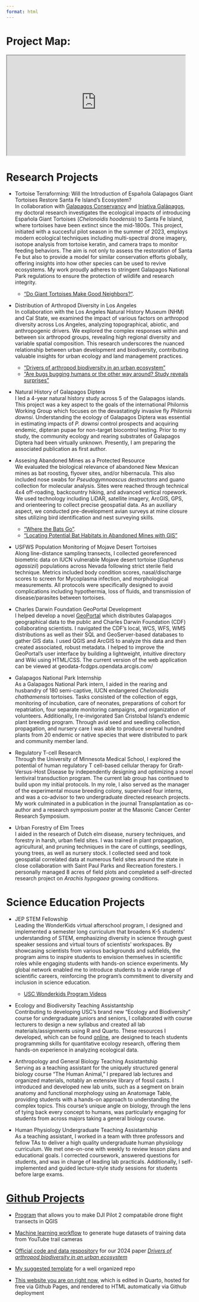 ```yaml
---
format: html
---
```


<style>
  /* Default for mobile */
  .responsive-iframe {
    width: 100vw;
    height: 100vw; /* to make it square */
  }

  /* Desktops */
  @media (min-width: 768px) {
    .responsive-iframe {
      width: 50vw;
      height: 28vw; /* to maintain 16:9 aspect ratio */
    }
  }
</style>

# Project Map:

<iframe class="responsive-iframe" src="https://charles-lehnen.shinyapps.io/shiny_map/"></iframe>

# Research Projects

- Tortoise Terraforming: Will the Introduction of Española Galapagos Giant Tortoises Restore Santa Fe Island’s Ecosystem?\
  In collaboration with [Galapagos Conservancy](https://www.galapagos.org/) and [Iniativa Galápagos](https://www.galapagos.org/projects/iniciativa-galapagos/), my doctoral research investigates the ecological impacts of introducing Española Giant Tortoises (*Chelonoidis hoodensis*) to Santa Fe Island, where tortoises have been extinct since the mid-1800s. This project, initiated with a succesful pilot season in the summer of 2023, employs modern ecological techniques including multi-spectral drone imagery, isotope analysis from tortoise keratin, and camera traps to monitor feeding behaviors. The aim is not only to assess the restoration of Santa Fe but also to provide a model for similar conservation efforts globally, offering insights into how other species can be used to revive ecosystems. My work proudly adheres to stringent Galapagos National Park regulations to ensure the protection of wildlife and research integrity. 
  - ["Do Giant Tortoises Make Good Neighbors?"](https://eos-gnss.com/successes/galapagos).


- Distribution of Arthropod Diversity in Los Angeles\
  In collaboration with the  Los Angeles Natural History Museum (NHM) and Cal State, we examined the impact of various factors on arthropod diversity across Los Angeles, analyzing topographical, abiotic, and anthropogenic drivers. We explored the complex responses within and between six arthropod groups, revealing high regional diversity and variable spatial composition. This research underscores the nuanced relationship between urban development and biodiversity, contributing valuable insights for urban ecology and land management practices.
  - ["Drivers of arthropod biodiversity in an urban ecosystem"](https://www.nature.com/articles/s41598-023-50675-3)
  - ["Are bugs bugging humans or the other way around? Study reveals surprises"](https://dornsife.usc.edu/stories/are-bugs-bugging-humans-or-the-other-way-around-study-reveals-surprises/)


- Natural History of Galapagos Diptera\
  I led a 4-year natural history study across 5 of the Galapagos islands. This project was a key aspect to the goals of the international Philornis Working Group which focuses on the devastatingly invasive fly *Philornis downsi*. Understanding the ecology of Galapagos Diptera was essential in estimating impacts of *P. downsi* control prospects and acquiring endemic, dipteran pupae for non-target biocontrol testing. Prior to my study, the community ecology and rearing substrates of Galapagos Diptera had been virtually unknown. Presently, I am preparing the associated publication as first author.


- Assesing Abandoned Mines as a Protected Resource\
  We evaluated the biological relevance of abandoned New Mexican mines as bat roosting, flyover sites, and/or hibernacula. This also included nose swabs for *Pseudogymnoascus destructans* and guano collection for molecular analysis. Sites were reached through technical 4x4 off-roading, backcountry hiking, and advanced vertical ropework. We used technology including LiDAR, satellite imagery, ArcGIS, GPS, and orienteering to collect precise geospatial data. As an auxiliary aspect, we conducted pre-development avian surveys at mine closure sites utilizing bird identification and nest surveying skills.
  - ["Where the Bats Go"](https://www.esri.com/about/newsroom/arcnews/where-the-bats-go/).
  - ["Locating Potential Bat Habitats in Abandoned Mines with GIS"](https://eos-gnss.com/successes/bat-conservation-international)


- USFWS Population Monitoring of Mojave Desert Tortoises\
  Along line-distance sampling transects, I collected georeferenced biometric data on IUCN vulnerable Mojave desert tortoise (*Gopherus agassizii*) populations across Nevada following strict sterile field technique. Metrics included body condition scores, nasal/discharge scores to screen for Mycoplasma infection, and morphological measurements. All protocols were specifically designed to avoid complications including hypothermia, loss of fluids, and transmission of disease/parasites between tortoises.


- Charles Darwin Foundation GeoPortal Development\
  I helped develop a novel [GeoPortal](https://geodata.fcdarwin.org.ec/) which distributes Galapagos geographical data to the public and Charles Darwin Foundation (CDF) collaborating scientists. I navigated the CDF's local, WCS, WFS, WMS distributions as well as their SQL and GeoServer-based databases to gather GIS data. I used QGIS and ArcGIS to analyze this data and then created associated, robust metadata. I helped to improve the GeoPortal’s user interface by building a lightweight, intuitive directory and Wiki using HTML/CSS. The current version of the web application can be viewed at geodata-fcdgps.opendata.arcgis.com/


- Galapagos National Park Internship\
  As a Galapagos National Park intern, I aided in the rearing and husbandry of 180 semi-captive, IUCN endangered *Chelonoidis chathamensis* tortoises. Tasks consisted of the collection of eggs, monitoring of incubation, care of neonates, preparations of cohort for repatriation, four separate monitoring campaigns, and organization of volunteers. Additionally, I re-invigorated San Cristobal Island’s endemic plant breeding program. Through avid seed and seedling collection, propagation, and nursery care I was able to produce several hundred plants from 20 endemic or native species that were distributed to park and community member land.


- Regulatory T-cell Research\
  Through the University of Minnesota Medical School, I explored the potential of human regulatory T cell-based cellular therapy for Graft-Versus-Host Disease by independently designing and optimizing a novel lentiviral transduction program. The current lab group has continued to build upon my initial protocols. In my role, I also served as the manager of the experimental mouse breeding colony, supervised  four interns, and was a co-advisor to two undergraduate directed research projects. My work culminated in a publication in the journal Transplantation as co-author and a research symposium poster at the Masonic Cancer Center Research Symposium.


- Urban Forestry of Elm Trees\
  I aided in the research of Dutch elm disease, nursery techniques, and forestry in harsh, urban field sites. I was trained in plant propagation, agricultural, and pruning techniques in the care of cuttings, seedlings, young trees, as well as nursery stock. I collected seed and took geospatial correlated data at numerous field sites around the state in close collaboration with Saint Paul Parks and Recreation foresters. I personally managed 8 acres of field plots and completed a self-directed research project on *Arachis hypogaea* growing conditions.


# Science Education Projects

- JEP STEM Fellowship\
  Leading the WonderKids virtual afterschool program, I designed and implemented a semester long curriculum that broadens K-5 students' understanding of STEM, emphasizing diversity in science through guest speaker sessions and virtual tours of scientists' workspaces. By showcasing scientists from various backgrounds and subfields, the program aims to inspire students to envision themselves in scientific roles while engaging students with hands-on science experiments. My global network enabled me to introduce students to a wide range of scientific careers, reinforcing the program's commitment to diversity and inclusion in science education.
  - [USC Wonderkids Program Videos](https://www.youtube.com/playlist?list=PLU0ue4Xv_K1udN1Nd_DUlmonps7cAh9EG)


- Ecology and Biodiversity Teaching Assistantship\
  Contributing to developing USC's brand new "Ecology and Biodiversity" course for undergraduate juniors and seniors, I collaborated with course lecturers to design a new syllabus and created all lab materials/assignments using R and Quarto. These resources I developed, which can be found [online](https://charleslehnen.github.io/BISC_404_Ecology_and_Biodiversity/), are designed to teach students programming skills for quantitative ecology research, offering them hands-on experience in analyzing ecological data.


- Anthropology and General Biology Teaching Assistantship\
  Serving as a teaching assistant for the uniquely structured general biology course "The Human Animal," I prepared lab lectures and organized materials, notably an extensive library of fossil casts. I introduced and developed new lab units, such as a segment on brain anatomy and functional morphology using an Anatomage Table, providing students with a hands-on approach to understanding the complex topics. This course’s unique angle on biology, through the lens of tying back every concept to humans, was particularly engaging for students from across majors taking a general biology course.


- Human Physiology Undergraduate Teaching Assistantship\
  As a teaching assistant, I worked in a team with three professors and fellow TAs to deliver a high quality undergraduate human physiology curriculum. We met one-on-one with weekly to review lesson plans and educational goals. I corrected coursework, answered questions for students, and was in charge of leading lab practicals. Additionally, I self-implemented and guided lecture-style study sessions for students before large exams.

# [Github Projects](https://github.com/CharlesLehnen)

- [Program](https://github.com/CharlesLehnen/QGIS_KML_to_DJI_Pilot_2) that allows you to make DJI Pilot 2 compatabile drone flight transects in QGIS

- [Machine learning workflow](https://github.com/CharlesLehnen/YouTube_Trailcamera_Livestream_Classification_Tool) to generate huge datasets of training data from YouTube trail cameras

- [Official code and data respository](https://github.com/EcolDataSciUSC/BioSCAN_2023) for our 2024 paper [*Drivers of arthropod biodiversity in an urban ecosystem*](https://www.nature.com/articles/s41598-023-50675-3)

- [My suggested template](https://github.com/CharlesLehnen/standard_repository_template) for a well organized repo

- [This website you are on right now](https://github.com/CharlesLehnen/portfolio), which is edited in Quarto, hosted for free via Github Pages, and rendered to HTML automatically via Github deployment